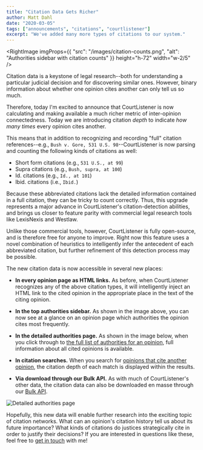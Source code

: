 ```yaml
---
title: "Citation Data Gets Richer"
author: Matt Dahl
date: "2020-03-05"
tags: ["announcements", "citations", "courtlistener"]
excerpt: "We've added many more types of citations to our system."
---
```


<RightImage imgProps={{
"src": "/images/citation-counts.png",
"alt": "Authorities sidebar with citation counts"
}} height="h-72" width="w-2/5" />

Citation data is a keystone of legal research--both for understanding a
particular judicial decision and for discovering similar ones. However, binary
information about whether one opinion cites another can only tell us so much.

Therefore, today I'm excited to announce that CourtListener is now calculating and making available a much richer metric of inter-opinion connectedness. Today we are introducing citation *depth* to indicate *how many times* every opinion cites another.

This means that in addition to recognizing and recording "full" citation references--e.g., `Bush v. Gore, 531 U.S. 98`--CourtListener is now parsing and counting the following kinds of citations as well:

- Short form citations (e.g., `531 U.S., at 99`)
- Supra citations (e.g., `Bush, supra, at 100`)
- Id. citations (e.g., `Id., at 101`)
- Ibid. citations (i.e., `Ibid.`)

Because these abbreviated citations lack the detailed information contained in a full citation, they can be tricky to count correctly. Thus, this upgrade represents a major advance in CourtListener's citation-detection abilities, and brings us closer to feature parity with commercial legal research tools like LexisNexis and Westlaw.

Unlike those commercial tools, however, CourtListener is fully open-source, and is therefore free for anyone to improve. Right now this feature uses a novel combination of heuristics to intelligently infer the antecedent of each abbreviated citation, but further refinement of this detection process may be possible.

The new citation data is now accessible in several new places:

- **In every opinion page as HTML links.** As before, when CourtListener recognizes any of the above citation types, it will intelligently inject an HTML link to the cited opinion in the appropriate place in the text of the citing opinion.

- **In the top authorities sidebar.** As shown in the image above, you can now see at a glance on an opinion page which authorities the opinion cites most frequently.

- **In the detailed authorities page.** As shown in the image below, when you click through to [the full list of authorities for an opinion][bush-v-gore-authorities], full information about all cited opinions is available.

- **In citation searches.** When you search for [opinions that cite another opinion][citing], the citation depth of each match is displayed within the results.

- **Via download through our Bulk API.** As with much of CourtListener's other data, the citation data can also be downloaded en masse through our [Bulk API][bulk-api].

<div className="text-center v-offset-below-2 v-offset-above-2">
	<img src="/images/authorities-page.png"
	     alt="Detailed authorities page"
	     className="img-responsive border"/>
</div>

Hopefully, this new data will enable further research into the exciting topic of citation networks. What can an opinion's citation history tell us about its future importance? What kinds of citations do justices strategically cite in order to justify their decisions? If you are interested in questions like these, feel free to [get in touch][contact] with me!

[bulk-api]: https://www.courtlistener.com/api/bulk-info/#citation-data
[contact]: https://matthewdahl.me/contact/
[bush-v-gore-authorities]: https://www.courtlistener.com/opinion/118395/bush-v-gore/authorities/
[citing]: https://www.courtlistener.com/?q=cites%3A(118395)